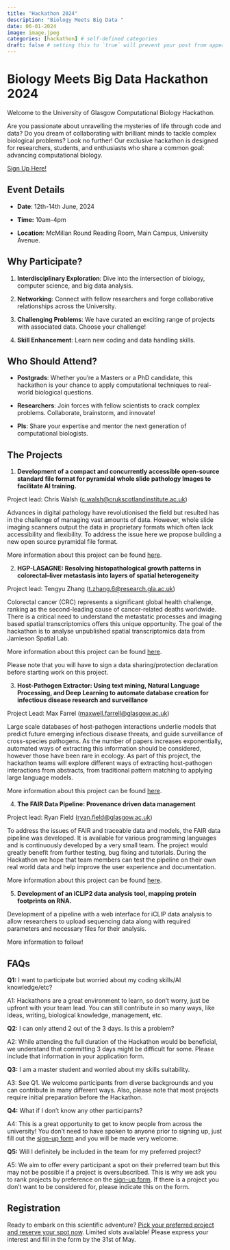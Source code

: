 ```yaml
---
title: "Hackathon 2024"
description: "Biology Meets Big Data "
date: 06-01-2024
image: image.jpeg
categories: [hackathon] # self-defined categories
draft: false # setting this to `true` will prevent your post from appearing on your listing page until you're ready!
---
```


# Biology Meets Big Data Hackathon 2024

Welcome to the University of Glasgow Computational Biology Hackathon. 

Are you passionate about unravelling the mysteries of life through code and data? Do you dream of collaborating with brilliant minds to tackle complex biological problems? Look no further! Our exclusive hackathon is designed for researchers, students, and enthusiasts who share a common goal: advancing computational biology.

[Sign Up Here!](https://forms.office.com/Pages/ResponsePage.aspx?id=KVxybjp2UE-B8i4lTwEzyA7uhp5j0VVAm1l7G2aof01UNk9PSEdERVdZMFlRRUxOUUs1MjRKWFgyVy4u){.btn .btn-info .btn role="button" data-toggle="tooltip" title="Sign Up Link"}

## Event Details

-   **Date**: 12th-14th June, 2024

-   **Time:** 10am-4pm

-   **Location**: McMillan Round Reading Room, Main Campus, University Avenue.

## Why Participate?

1.  **Interdisciplinary Exploration**: Dive into the intersection of biology, computer science, and big data analysis.

2.  **Networking**: Connect with fellow researchers and forge collaborative relationships across the University.

3.  **Challenging Problems**: We have curated an exciting range of projects with associated data. Choose your challenge!

4.  **Skill Enhancement**: Learn new coding and data handling skills.

## Who Should Attend?

-   **Postgrads**: Whether you’re a Masters or a PhD candidate, this hackathon is your chance to apply computational techniques to real-world biological questions.

-   **Researchers**: Join forces with fellow scientists to crack complex problems. Collaborate, brainstorm, and innovate!

-   **PIs**: Share your expertise and mentor the next generation of computational biologists.

## The Projects

1.  **Development of a compact and concurrently accessible open-source standard file format for pyramidal whole slide pathology Images to facilitate AI training.**

Project lead: Chris Walsh ([c.walsh\@crukscotlandinstitute.ac.uk](mailto:c.walsh@crukscotlandinstitute.ac.uk))

Advances in digital pathology have revolutionised the field but resulted has in the challenge of managing vast amounts of data. However, whole slide imaging scanners output the data in proprietary formats which often lack accessibility and flexibility. To address the issue here we propose building a new open source pyramidal file format.

More information about this project can be found [here](https://gla-my.sharepoint.com/:b:/g/personal/a_pancheva_crukscotlandinstitute_ac_uk/EU6Jpf_6EkNAvXN_mIs-_q4BnuCytMtIjOT5KG1hpxz2og?e=di6chi).

2.  **HGP-LASAGNE: Resolving histopathological growth patterns in colorectal–liver metastasis into layers of spatial heterogeneity**

Project lead: Tengyu Zhang ([t.zhang.6\@research.gla.ac.uk](mailto:t.zhang.6@research.gla.ac.uk))

Colorectal cancer (CRC) represents a significant global health challenge, ranking as the second-leading cause of cancer-related deaths worldwide. There is a critical need to understand the metastatic processes and imaging based spatial transcriptomics offers this unique opportunity. The goal of the hackathon is to analyse unpublished spatial transcriptomics data from Jamieson Spatial Lab.

More information about this project can be found [here](https://gla-my.sharepoint.com/:w:/g/personal/a_pancheva_crukscotlandinstitute_ac_uk/ESYAFuUwEx5EhrIYL7ItNwMBqR9PQjDyOmqW48RT5UjwhA?e=jLA2PP).

Please note that you will have to sign a data sharing/protection declaration before starting work on this project.

3.  **Host-Pathogen Extractor: Using text mining, Natural Language Processing, and Deep Learning to automate database creation for infectious disease research and surveillance**

Project Lead: Max Farrel ([maxwell.farrell\@glasgow.ac.uk](mailto:maxwell.farrell@glasgow.ac.uk))

Large scale databases of host-pathogen interactions underlie models that predict future emerging infectious disease threats, and guide surveillance of cross-species pathogens. As the number of papers increases exponentially, automated ways of extracting this information should be considered, however those have been rare in ecology. As part of this project, the hackathon teams will explore different ways of extracting host-pathogen interactions from abstracts, from traditional pattern matching to applying large language models.

More information about this project can be found [here](https://gla-my.sharepoint.com/:w:/g/personal/a_pancheva_crukscotlandinstitute_ac_uk/EQFjs1kK-JlKlSimGT3c9WcBrFfce8FgVTzdgdfUEP2TpA?e=udxrEy).

4.  **The FAIR Data Pipeline: Provenance driven data management**

Project lead: Ryan Field ([ryan.field\@glasgow.ac.uk](mailto:ryan.field@glasgow.ac.uk))

To address the issues of FAIR and traceable data and models, the FAIR data pipeline was developed. It is available for various programming languages and is continuously developed by a very small team. The project would greatly benefit from further testing, bug fixing and tutorials. During the Hackathon we hope that team members can test the pipeline on their own real world data and help improve the user experience and documentation.

More information about this project can be found [here](https://gla-my.sharepoint.com/:w:/g/personal/a_pancheva_crukscotlandinstitute_ac_uk/EYRqnkJw50VNoqOf7-YUilcBDRtEQRBehFscWMTKfU7ZeQ?e=oXRflW).

5.  **Development of an iCLIP2 data analysis tool, mapping protein footprints on RNA.**

Development of a pipeline with a web interface for iCLIP data analysis to allow researchers to upload sequencing data along with required parameters and necessary files for their analysis.

More information to follow!

## FAQs

**Q1:** I want to participate but worried about my coding skills/AI knowledge/etc?

A1: Hackathons are a great environment to learn, so don't worry, just be upfront with your team lead. You can still contribute in so many ways, like ideas, writing, biological knowledge, management, etc.

**Q2:** I can only attend 2 out of the 3 days. Is this a problem?

A2: While attending the full duration of the Hackathon would be beneficial, we understand that committing 3 days might be difficult for some. Please include that information in your application form.

**Q3:** I am a master student and worried about my skills suitability.

A3: See Q1. We welcome participants from diverse backgrounds and you can contribute in many different ways. Also, please note that most projects require initial preparation before the Hackathon.

**Q4:** What if I don't know any other participants?

A4: This is a great opportunity to get to know people from across the university! You don't need to have spoken to anyone prior to signing up, just fill out the [sign-up form](https://forms.office.com/Pages/DesignPageV2.aspx?subpage=design&token=e40eb3bd3575491e830f41c7e50ce6d3&id=KVxybjp2UE-B8i4lTwEzyA7uhp5j0VVAm1l7G2aof01UNk9PSEdERVdZMFlRRUxOUUs1MjRKWFgyVy4u&analysis=false) and you will be made very welcome.

**Q5:** Will I definitely be included in the team for my preferred project?

A5: We aim to offer every participant a spot on their preferred team but this may not be possible if a project is oversubscribed. This is why we ask you to rank projects by preference on the [sign-up form](https://forms.office.com/Pages/DesignPageV2.aspx?subpage=design&token=e40eb3bd3575491e830f41c7e50ce6d3&id=KVxybjp2UE-B8i4lTwEzyA7uhp5j0VVAm1l7G2aof01UNk9PSEdERVdZMFlRRUxOUUs1MjRKWFgyVy4u&analysis=false). If there is a project you don't want to be considered for, please indicate this on the form.

## Registration

Ready to embark on this scientific adventure? [Pick your preferred project and reserve your spot now](https://forms.office.com/Pages/ResponsePage.aspx?id=KVxybjp2UE-B8i4lTwEzyA7uhp5j0VVAm1l7G2aof01UNk9PSEdERVdZMFlRRUxOUUs1MjRKWFgyVy4u). Limited slots available! Please express your interest and fill in the form by the 31st of May.
